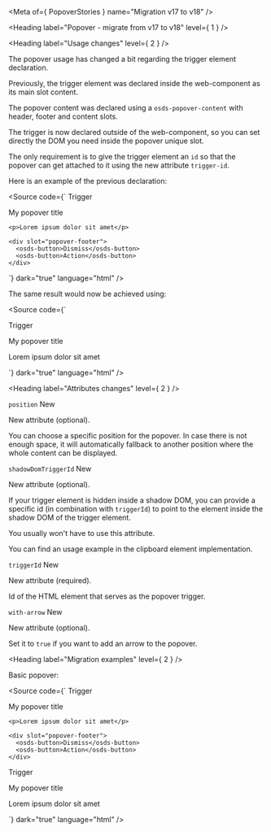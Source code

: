 
<Meta of={ PopoverStories } name="Migration v17 to v18" />

<Heading label="Popover - migrate from v17 to v18" level={ 1 } />

<Heading label="Usage changes" level={ 2 } />

The popover usage has changed a bit regarding the trigger element declaration.

Previously, the trigger element was declared inside the web-component as its main slot content.

The popover content was declared using a `osds-popover-content` with header, footer and content slots.

The trigger is now declared outside of the web-component, so you can set directly the DOM you need inside the popover unique slot.

The only requirement is to give the trigger element an `id` so that the popover can get attached to it using the new attribute `trigger-id`.

Here is an example of the previous declaration:

<Source code={`
<osds-popover>
  <span slot="popover-trigger">
    <osds-button>Trigger</osds-button>
  </span>

  <osds-popover-content>
    <p slot="popover-header">My popover title</p>

    <p>Lorem ipsum dolor sit amet</p>

    <div slot="popover-footer">
      <osds-button>Dismiss</osds-button>
      <osds-button>Action</osds-button>
    </div>
  </osds-popover-content>
</osds-popover>
`}
        dark="true"
        language="html" />

The same result would now be achieved using:

<Source code={`
<div id="popover-trigger">
  Trigger
</div>

<ods-popover trigger-id="popover-trigger">
  <p>My popover title</p>

  <p>Lorem ipsum dolor sit amet</p>

  <div>
    <ods-button label="Dismiss"></ods-button>
    <ods-button label="Action"></ods-button>
  </div>
</ods-popover>
`}
        dark="true"
        language="html" />

<Heading label="Attributes changes" level={ 2 } />

`position` <Badge color="success" size="sm">New</Badge>

New attribute (optional).

You can choose a specific position for the popover. In case there is not enough space, it will automatically fallback
to another position where the whole content can be displayed.

`shadowDomTriggerId` <Badge color="success" size="sm">New</Badge>

New attribute (optional).

If your trigger element is hidden inside a shadow DOM, you can provide a specific id (in combination with `triggerId`)
to point to the element inside the shadow DOM of the trigger element.

You usually won't have to use this attribute.

You can find an usage example in the clipboard element implementation.

`triggerId` <Badge color="success" size="sm">New</Badge>

New attribute (required).

Id of the HTML element that serves as the popover trigger.

`with-arrow` <Badge color="success" size="sm">New</Badge>

New attribute (optional).

Set it to `true` if you want to add an arrow to the popover.

<Heading label="Migration examples" level={ 2 } />

Basic popover:

<Source code={`
<osds-popover>
  <span slot="popover-trigger">
    <osds-button>Trigger</osds-button>
  </span>

  <osds-popover-content>
    <p slot="popover-header">My popover title</p>

    <p>Lorem ipsum dolor sit amet</p>

    <div slot="popover-footer">
      <osds-button>Dismiss</osds-button>
      <osds-button>Action</osds-button>
    </div>
  </osds-popover-content>
</osds-popover>

<!-- is now -->

<div id="popover-trigger">
  Trigger
</div>

<ods-popover trigger-id="popover-trigger">
  <p>My popover title</p>

  <p>Lorem ipsum dolor sit amet</p>

  <div>
    <ods-button label="Dismiss"></ods-button>
    <ods-button label="Action"></ods-button>
  </div>
</ods-popover>
`}
        dark="true"
        language="html" />
